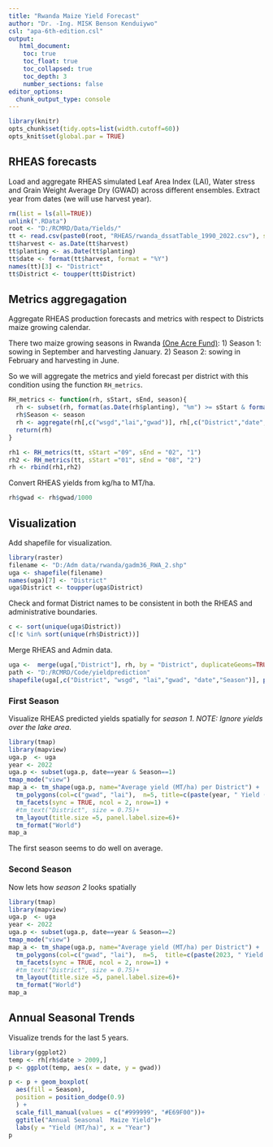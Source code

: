 ```yaml
---
title: "Rwanda Maize Yield Forecast"
author: "Dr. -Ing. MISK Benson Kenduiywo"
csl: "apa-6th-edition.csl"
output: 
   html_document:
    toc: true
    toc_float: true
    toc_collapsed: true
    toc_depth: 3
    number_sections: false
editor_options: 
  chunk_output_type: console
---
```


```r
library(knitr)
opts_chunk$set(tidy.opts=list(width.cutoff=60))
opts_knit$set(global.par = TRUE)
```

## RHEAS forecasts

Load and aggregate RHEAS simulated Leaf Area Index (LAI), Water stress and Grain Weight Average Dry (GWAD) across different ensembles. Extract year from dates (we will use harvest year).

```r
rm(list = ls(all=TRUE))
unlink(".RData")
root <- "D:/RCMRD/Data/Yields/"
tt <- read.csv(paste0(root, "RHEAS/rwanda_dssatTable_1990_2022.csv"), stringsAsFactors =  FALSE)
tt$harvest <- as.Date(tt$harvest)
tt$planting <- as.Date(tt$planting)
tt$date <- format(tt$harvest, format = "%Y")
names(tt)[3] <- "District"
tt$District <- toupper(tt$District)
```


## Metrics aggregagation

Aggregate RHEAS production forecasts and metrics with respect to Districts maize growing calendar. 

There two maize growing seasons in Rwanda [(One Acre Fund)](https://oneacrefund.org/blog/one-acre-fund-rwanda-launches-joint-venture-produce-maize-seed/#:~:text=Rwanda%20traditionally%20has%20two%20growing,in%20the%20shorter%20Season%20B.):
1) Season 1: sowing in September and harvesting January.
2) Season 2: sowing in February and harvesting in June. 

So we will aggregate the metrics and yield forecast per district with this condition using the function `RH_metrics`.

```r
RH_metrics <- function(rh, sStart, sEnd, season){
  rh <- subset(rh, format(as.Date(rh$planting), "%m") >= sStart & format(as.Date(rh$harvest), "%m") <= sEnd)
  rh$Season <- season
  rh <- aggregate(rh[,c("wsgd","lai","gwad")], rh[,c("District","date", "Season")], mean, na.rm=T)
  return(rh)
}

rh1 <- RH_metrics(tt, sStart ="09", sEnd = "02", "1")
rh2 <- RH_metrics(tt, sStart ="01", sEnd = "08", "2")
rh <- rbind(rh1,rh2)

```

Convert RHEAS yields from kg/ha to MT/ha.

```r
rh$gwad <- rh$gwad/1000
```


## Visualization

Add shapefile for visualization.

```r
library(raster)
filename <- "D:/Adm data/rwanda/gadm36_RWA_2.shp"
uga <- shapefile(filename)
names(uga)[7] <- "District"
uga$District <- toupper(uga$District)
```


Check and format District names to be consistent in both the RHEAS and administrative boundaries.

```r
c <- sort(unique(uga$District))
c[!c %in% sort(unique(rh$District))]
```

 Merge RHEAS and Admin data.
 
```r
uga <-  merge(uga[,"District"], rh, by = "District", duplicateGeoms=TRUE)
path <- "D:/RCMRD/Code/yieldprediction"
shapefile(uga[,c("District", "wsgd", "lai","gwad", "date","Season")], paste0(path,"/rwanda/rwanda_Maize_Forecasts.shp"),overwrite=T)

```


### First Season

Visualize RHEAS predicted yields spatially for *season 1*. *NOTE: Ignore yields over the lake area*.

```r
library(tmap)
library(mapview)
uga.p  <- uga
year <- 2022
uga.p <- subset(uga.p, date==year & Season==1)
tmap_mode("view")
map_a <- tm_shape(uga.p, name="Average yield (MT/ha) per District") +
  tm_polygons(col=c("gwad", "lai"),  n=5, title=c(paste(year, " Yield (MT/ha)"), "Leaf Area Index")) +
  tm_facets(sync = TRUE, ncol = 2, nrow=1) +
  #tm_text("District", size = 0.75)+
  tm_layout(title.size =5, panel.label.size=6)+
  tm_format("World")
map_a

```

The first season seems to do well on average.

### Second Season

Now lets how  *season 2* looks spatially

```r
library(tmap)
library(mapview)
uga.p  <- uga
year <- 2022
uga.p <- subset(uga.p, date==year & Season==2)
tmap_mode("view")
map_a <- tm_shape(uga.p, name="Average yield (MT/ha) per District") +
  tm_polygons(col=c("gwad", "lai"),  n=5,  title=c(paste(2023, " Yield (MT/ha)"), "Leaf Area Index"),n=5) +
  tm_facets(sync = TRUE, ncol = 2, nrow=1) +
  #tm_text("District", size = 0.75)+
  tm_layout(title.size =5, panel.label.size=6)+
  tm_format("World")
map_a

```


## Annual Seasonal Trends

Visualize trends for the last 5 years.
 
```r
library(ggplot2)
temp <- rh[rh$date > 2009,]
p <- ggplot(temp, aes(x = date, y = gwad))

p <- p + geom_boxplot(
  aes(fill = Season),
  position = position_dodge(0.9) 
  ) +
  scale_fill_manual(values = c("#999999", "#E69F00"))+
  ggtitle("Annual Seasonal  Maize Yield")+
  labs(y = "Yield (MT/ha)", x = "Year")
p

```
 